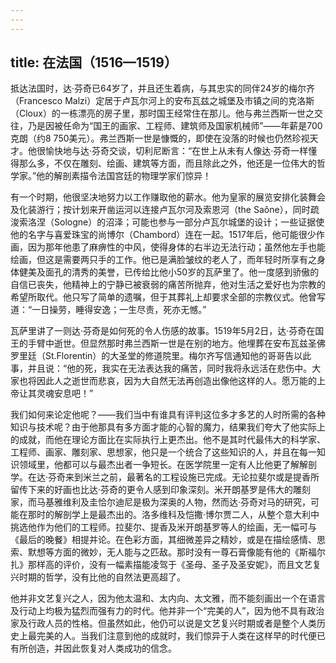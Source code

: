 ```yaml
---
---
---
```

title: 在法国（1516—1519）
---




抵达法国时，达·芬奇已64岁了，并且还生着病，与其忠实的同伴24岁的梅尔齐（Francesco Malzi）定居于卢瓦尔河上的安布瓦兹之城堡及市镇之间的克洛斯（Cloux）的一栋漂亮的房子里，那时国王经常住在那儿。他与弗兰西斯一世之交往，乃是因被任命为“国王的画家、工程师、建筑师及国家机械师”——年薪是700克朗（约8 750美元）。弗兰西斯一世是慷慨的，即使在没落的时候也仍然珍视天才。他很愉快地与达·芬奇交谈，切利尼断言：“在世上从未有人像达·芬奇一样懂得那么多，不仅在雕刻、绘画、建筑等方面，而且除此之外，他还是一位伟大的哲学家。”他的解剖素描令法国宫廷的物理学家们惊异！

有一个时期，他很坚决地努力以工作赚取他的薪水。他为皇家的展览安排化装舞会及化装游行；按计划来开凿运河以连接卢瓦尔河及索恩河（the Saône），同时疏浚索洛涅（Sologne）的沼泽；可能也参与一部分卢瓦尔城堡的设计；一些证据使他的名字与喜爱珠宝的尚博尔（Chambord）连在一起。1517年后，他可能很少作画，因为那年他患了麻痹性的中风，使得身体的右半边无法行动；虽然他左手也能绘画，但这是需要两只手的工作。他已是满脸皱纹的老人了，而年轻时所享有之身体健美及面孔的清秀的美誉，已传给比他小50岁的瓦萨里了。他一度感到骄傲的自信已丧失，他精神上的宁静已被衰弱的痛苦所抛弃，他对生活之爱好也为宗教的希望所取代。他只写了简单的遗嘱，但于其葬礼上却要求全部的宗教仪式。他曾写道：“一日操劳，睡得安逸；一生尽责，死亦无憾。”

瓦萨里讲了一则达·芬奇是如何死的令人伤感的故事。1519年5月2日，达·芬奇在国王的手臂中逝世。但显然那时弗兰西斯一世是在别的地方。他埋葬在安布瓦兹圣佛罗里廷（St.Florentin）的大圣堂的修道院里。梅尔齐写信通知他的哥哥告以此事，并且说：“他的死，我实在无法表达我的痛苦，同时我将永远活在悲伤中。大家也将因此人之逝世而悲哀，因为大自然无法再创造出像他这样的人。愿万能的上帝让其灵魂安息吧！”

我们如何来论定他呢？——我们当中有谁具有评判这位多才多艺的人时所需的各种知识与技术呢？由于他那具有多方面才能的心智的魔力，结果我们夸大了他实际上的成就，而他在理论方面比在实际执行上更杰出。他不是其时代最伟大的科学家、工程师、画家、雕刻家、思想家，他只是一个统合了这些知识的人，并且在每一知识领域里，他都可以与最杰出者一争短长。在医学院里一定有人比他更了解解剖学。在达·芬奇来到米兰之前，最著名的工程设施已完成。无论拉斐尔或是提香所留传下来的好画也比达·芬奇的更令人感到印象深刻。米开朗基罗是伟大的雕刻家，而马基雅维利及圭恰尔迪尼是极为深奥的人物，然而达·芬奇对马的研究，可能在那时的解剖学上是最杰出的。洛多维科及恺撒·博尔贾二人，从整个意大利中挑选他作为他们的工程师。拉斐尔、提香及米开朗基罗等人的绘画，无一幅可与《最后的晚餐》相提并论。在色彩方面，其细微差异之精妙，或是在描绘感情、思索、默想等方面的微妙，无人能与之匹敌。那时没有一尊石膏像能有他的《斯福尔扎》那样高的评价，没有一幅素描能凌驾于《圣母、圣子及圣安妮》，而且文艺复兴时期的哲学，没有比他的自然法更高超了。

他并非文艺复兴之人，因为他太温和、太内向、太文雅，而不能刻画出一个在语言及行动上均极为猛烈而强有力的时代。他并非一个“完美的人”，因为他不具有政治家及行政人员的性格。但虽然如此，他仍可以说是文艺复兴时期或者是整个人类历史上最完美的人。当我们注意到他的成就时，我们惊异于人类在这样早的时代便已有所创造，并因此恢复对人类成功的信念。